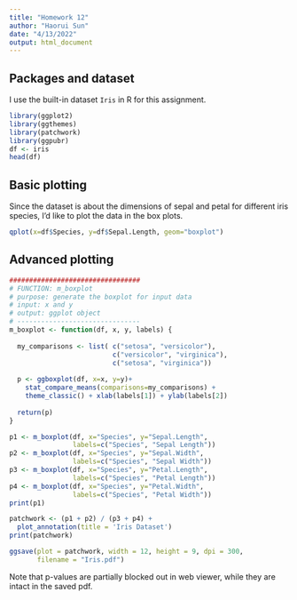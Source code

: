 ```yaml
---
title: "Homework 12"
author: "Haorui Sun"
date: "4/13/2022"
output: html_document
---
```


## Packages and dataset

I use the built-in dataset `Iris` in R for this assignment. 

```r
library(ggplot2)
library(ggthemes)
library(patchwork)
library(ggpubr)
df <- iris
head(df)
```

## Basic plotting

Since the dataset is about the dimensions of sepal and petal for different iris species, I'd like to plot the data in the box plots. 

```r
qplot(x=df$Species, y=df$Sepal.Length, geom="boxplot")
```

## Advanced plotting
```r
#################################
# FUNCTION: m_boxplot
# purpose: generate the boxplot for input data
# input: x and y
# output: ggplot object
# -------------------------------
m_boxplot <- function(df, x, y, labels) {
  
  my_comparisons <- list( c("setosa", "versicolor"),
                          c("versicolor", "virginica"),
                          c("setosa", "virginica"))
  
  p <- ggboxplot(df, x=x, y=y)+
    stat_compare_means(comparisons=my_comparisons) +
    theme_classic() + xlab(labels[1]) + ylab(labels[2]) 
  
  return(p)
}
```

```r
p1 <- m_boxplot(df, x="Species", y="Sepal.Length", 
                labels=c("Species", "Sepal Length"))
p2 <- m_boxplot(df, x="Species", y="Sepal.Width", 
                labels=c("Species", "Sepal Width"))
p3 <- m_boxplot(df, x="Species", y="Petal.Length", 
                labels=c("Species", "Petal Length"))
p4 <- m_boxplot(df, x="Species", y="Petal.Width", 
                labels=c("Species", "Petal Width"))
print(p1)

patchwork <- (p1 + p2) / (p3 + p4) + 
  plot_annotation(title = 'Iris Dataset')
print(patchwork)

ggsave(plot = patchwork, width = 12, height = 9, dpi = 300, 
       filename = "Iris.pdf")
```

Note that p-values are partially blocked out in web viewer, while they are intact in the saved pdf. 